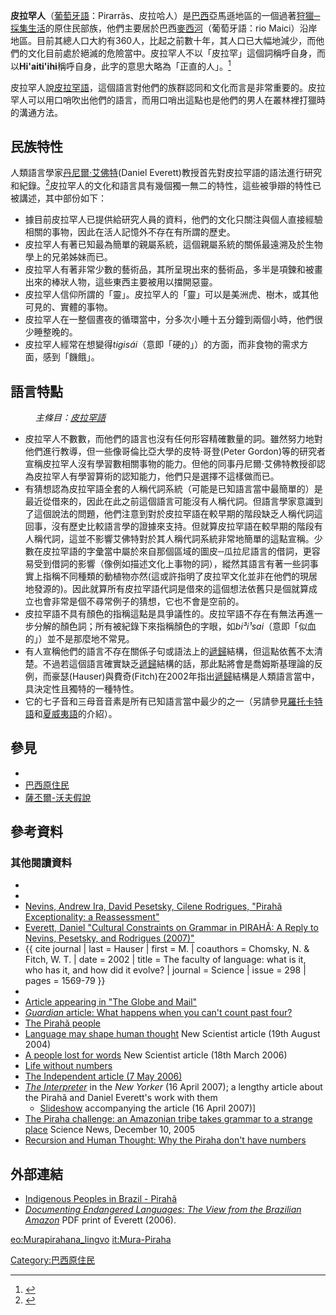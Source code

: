 '''皮拉罕人'''（[[葡萄牙語|葡萄牙語]]：Pirarrãs、皮拉哈人）是[[巴西|巴西]]亞馬遜地區的一個過著[[狩猎收集者|狩獵─採集生活]]的原住民部族，他們主要居於巴西[[麥西河|麥西河]]（葡萄牙語：rio Maici）沿岸地區。目前其總人口大約有360人，比起之前數十年，其人口已大幅地減少，而他們的文化目前處於絕滅的危險當中。皮拉罕人不以「皮拉罕」這個詞稱呼自身，而以'''Hi'aiti'ihi'''稱呼自身，此字的意思大略為「正直的人」。<ref>{{cite web |url=http://itre.cis.upenn.edu/~myl/languagelog/archives/001387.html |title=The Straight Ones: Dan Everett on the Pirahã |author=Geoffrey K. Pullum |publisher=Language Log |date=2004-08-26 |accessdate=2007-06-22 |archive-date=2007-06-29 |archive-url=https://web.archive.org/web/20070629074727/http://itre.cis.upenn.edu/~myl/languagelog/archives/001387.html |dead-url=no }}</ref>

皮拉罕人說[[皮拉罕語|皮拉罕語]]，這個語言對他們的族群認同和文化而言是非常重要的。皮拉罕人可以用口哨吹出他們的語言，而用口哨出這點也是他們的男人在叢林裡打獵時的溝通方法。

==民族特性==

人類語言學家[[丹尼爾·艾佛特|丹尼爾·艾佛特]](Daniel Everett)教授首先對皮拉罕語的語法進行研究和紀錄。<ref name="newyorker">{{cite web |url=http://www.newyorker.com/reporting/2007/04/16/070416fa_fact_colapinto?currentPage=all |title=The Interpreter—Has a remote Amazonian tribe upended our understanding of language? |author=John Colapinto |date=2007-04-16 |accessdate=2007-06-22 |archive-date=2007-09-09 |archive-url=https://web.archive.org/web/20070909061828/http://www.newyorker.com/reporting/2007/04/16/070416fa_fact_colapinto?currentPage=all |dead-url=no }}</ref>皮拉罕人的文化和語言具有幾個獨一無二的特性，這些被爭辯的特性已被講述，其中部份如下：
*據目前皮拉罕人已提供給研究人員的資料，他們的文化只關注與個人直接經驗相關的事物，因此在活人記憶外不存在有所謂的歷史。
* 皮拉罕人有著已知最為簡單的親屬系統，這個親屬系統的關係最遠溯及於生物學上的兄弟姊妹而已。
* 皮拉罕人有著非常少數的藝術品，其所呈現出來的藝術品，多半是項鍊和被畫出來的棒狀人物，這些東西主要被用以擋開惡靈。
* 皮拉罕人信仰所謂的「靈」。皮拉罕人的「靈」可以是美洲虎、樹木，或其他可見的、實體的事物。
* 皮拉罕人在一整個晝夜的循環當中，分多次小睡十五分鐘到兩個小時，他們很少睡整晚的。
* 皮拉罕人經常在想變得''tigisái''（意即「硬的」）的方面，而非食物的需求方面，感到「饑餓」。

==語言特點==
:''主條目：[[皮拉罕語|皮拉罕語]]''
* 皮拉罕人不數數，而他們的語言也沒有任何形容精確數量的詞。雖然努力地對他們進行教導，但一些像哥倫比亞大學的皮特‧哥登(Peter Gordon)等的研究者宣稱皮拉罕人沒有學習數相關事物的能力。但他的同事丹尼爾‧艾佛特教授卻認為皮拉罕人有學習算術的認知能力，他們只是選擇不這樣做而已。
* 有猜想認為皮拉罕語全套的人稱代詞系統（可能是已知語言當中最簡單的）是最近從{{tsl|en|Tupí-Guaraní languages|圖皮─瓜拉尼語言}}借來的，因此在此之前這個語言可能沒有人稱代詞。但語言學家意識到了這個說法的問題，他們注意到對於皮拉罕語在較早期的階段缺乏人稱代詞這回事，沒有歷史比較語言學的證據來支持。但就算皮拉罕語在較早期的階段有人稱代詞，這並不影響艾佛特對於其人稱代詞系統非常地簡單的這點宣稱。少數在皮拉罕語的字彙當中屬於來自那個區域的圖皮─瓜拉尼語言的借詞，更容易受到借詞的影響（像例如描述文化上事物的詞），縱然其語言有著一些詞事實上指稱不同種類的動植物亦然(這或許指明了皮拉罕文化並非在他們的現居地發源的)。因此就算所有皮拉罕語代詞是借來的這個想法依舊只是個就算成立也會非常是個不尋常例子的猜想，它也不會是空前的。
* 皮拉罕語不具有顏色的指稱這點是具爭議性的。皮拉罕語不存在有無法再進一步分解的顏色詞；所有被紀錄下來指稱顏色的字眼，如''bi³i¹sai''（意即「似血的」）並不是那麼地不常見。
* 有人宣稱他們的語言不存在關係子句或語法上的[[遞歸|遞歸]]結構，但這點依舊不太清楚。不過若這個語言確實缺乏[[遞歸|遞歸]]結構的話，那此點將會是喬姆斯基理論的反例，而豪瑟(Hauser)與費奇(Fitch)在2002年指出[[遞歸|遞歸]]結構是人類語言當中，具決定性且獨特的一種特性。
* 它的七子音和三母音音素是所有已知語言當中最少的之一（另請參見[[羅托卡特語|羅托卡特語]]和[[夏威夷語|夏威夷語]]的介紹）。

==參見==
*{{tsl|en|Munduruku language|Munduruku language}}
*[[巴西原住民|巴西原住民]]
*[[薩丕爾-沃夫假說|薩丕爾-沃夫假說]]

==參考資料==
{{reflist}}

===其他閱讀資料===
{{refbegin|2}}
* {{cite journal | first = Peter | last = Gordon | authorlink = Peter Gordon (psychology professor) | year = 2004 | title = Numerical cognition without words: Evidence from Amazonia | journal = Science | volume = 306 | issue = 5695 | pages = 496-9 }}
* {{cite journal | first = Daniel | last = Everett | authorlink = Daniel Everett | year = 2005 | title = Cultural constraints on grammar and cognition in Pirahã: Another look at the design features of human language | journal = Current Anthropology | volume = 46 | issue = 4 | pages = 621-46 | url = http://www.pnglanguages.org/americas/brasil/PUBLCNS/ANTHRO/PHGrCult.pdf | access-date = 2008-04-17 | archive-date = 2007-03-25 | archive-url = https://web.archive.org/web/20070325211641/http://www.pnglanguages.org/americas/brasil/PUBLCNS/ANTHRO/PHGrCult.pdf | dead-url = yes }}
*[http://ling.auf.net/lingBuzz/000411 Nevins, Andrew Ira, David Pesetsky, Cilene Rodrigues, "Pirahã Exceptionality: a Reassessment"] {{Wayback|url=http://ling.auf.net/lingBuzz/000411 |date=20130116130035 }}
* [http://ling.auf.net/lingBuzz/000427 Everett, Daniel "Cultural Constraints on Grammar in PIRAHÃ: A Reply to Nevins, Pesetsky, and Rodrigues (2007)"] {{Wayback|url=http://ling.auf.net/lingBuzz/000427 |date=20131110153155 }}
* {{ cite journal | last = Hauser | first = M. | coauthors = Chomsky, N. & Fitch, W. T. | date = 2002 | title = The faculty of language: what is it, who has it, and how did it evolve? | journal = Science | issue = 298 | pages = 1569-79 }}
* {{cite news|title=Brazil's Pirahã Tribe: Living without Numbers or Time|author=Rafaela von Bredow|publisher=[[Spiegel_Online|Spiegel Online]]|date=May 3, 2006|url=http://service.spiegel.de/cache/international/spiegel/0,1518,414291,00.html}}
* [http://www.theglobeandmail.com/servlet/ArticleNews/TPStory/LAC/20040820/NUMBERS20/TPScience/ Article appearing in "The Globe and Mail"] {{Wayback|url=http://www.theglobeandmail.com/servlet/ArticleNews/TPStory/LAC/20040820/NUMBERS20/TPScience/ |date=20080725030406 }}
* [http://www.guardian.co.uk/life/feature/story/0,,1331672,00.html ''Guardian'' article: What happens when you can't count past four?] {{Wayback|url=http://www.guardian.co.uk/life/feature/story/0,,1331672,00.html |date=20070310231450 }}
* [https://web.archive.org/web/20001121191700/http://amazonling.linguist.pitt.edu/people.html The Pirahã people]
* [http://www.newscientist.com/article.ns?id=dn6303 Language may shape human thought] {{Wayback|url=http://www.newscientist.com/article.ns?id=dn6303 |date=20080417042836 }} New Scientist article (19th August 2004)
* [http://www.newscientist.com/article/mg18925431.500.html A people lost for words] {{Wayback|url=http://www.newscientist.com/article/mg18925431.500.html |date=20070913232422 }}  New Scientist article (18th March 2006)
* [http://www.jcrows.com/withoutnumbers.html Life without numbers] {{Wayback|url=http://www.jcrows.com/withoutnumbers.html |date=20080418050459 }}
* [http://news.independent.co.uk/world/science_technology/article362380.ece The Independent article (7 May 2006)] {{Wayback|url=http://news.independent.co.uk/world/science_technology/article362380.ece |date=20081015185041 }}
* ''[http://www.newyorker.com/reporting/2007/04/16/070416fa_fact_colapinto The Interpreter] {{Wayback|url=http://www.newyorker.com/reporting/2007/04/16/070416fa_fact_colapinto |date=20140715122129 }}'' in the ''New Yorker'' (16 April 2007); a lengthy article about the Pirahã and Daniel Everett's work with them
** [http://www.newyorker.com/online/2007/04/16/slideshow_070416_piraha Slideshow] {{Webarchive|url=https://archive.is/20130104042806/www.newyorker.com/online/2007/04/16/slideshow_070416_piraha |date=2013-01-04 }} accompanying the article (16 April 2007)]
* [http://www.findarticles.com/p/articles/mi_m1200/is_24_168/ai_n16029317 The Piraha challenge: an Amazonian tribe takes grammar to a strange place] {{Wayback|url=http://www.findarticles.com/p/articles/mi_m1200/is_24_168/ai_n16029317 |date=20080402054039 }} Science News, December 10, 2005
* [http://www.edge.org/3rd_culture/everett07/everett07_index.html Recursion and Human Thought: Why the Piraha don't have numbers] {{Wayback|url=http://www.edge.org/3rd_culture/everett07/everett07_index.html |date=20111017165300 }}
{{div col end}}

==外部連結==
*[http://www.socioambiental.org/pib/epienglish/piraha/piraha.shtm Indigenous Peoples in Brazil - Pirahã] {{Wayback|url=http://www.socioambiental.org/pib/epienglish/piraha/piraha.shtm |date=20080418033058 }}
*[http://www.llc.manchester.ac.uk/SubjectAreas/LinguisticsEnglishLanguage/Staff/Daniel%20Everett/thefile,74768,en.pdf ''Documenting Endangered Languages: The View from the Brazilian Amazon''] {{Wayback|url=http://www.llc.manchester.ac.uk/SubjectAreas/LinguisticsEnglishLanguage/Staff/Daniel%20Everett/thefile,74768,en.pdf |date=20060929121529 }} PDF print of Everett (2006).

{{Authority control}}
[[Category:巴西原住民|Category:巴西原住民]]

[[eo:Murapirahana_lingvo|eo:Murapirahana_lingvo]]
[[it:Mura-Piraha|it:Mura-Piraha]]